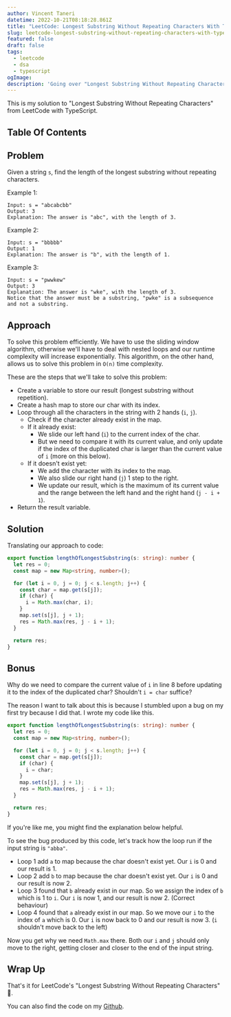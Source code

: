 ```yaml
---
author: Vincent Taneri
datetime: 2022-10-21T08:18:28.861Z
title: "LeetCode: Longest Substring Without Repeating Characters With TypeScript"
slug: leetcode-longest-substring-without-repeating-characters-with-typescript
featured: false
draft: false
tags:
  - leetcode
  - dsa
  - typescript
ogImage:
description: 'Going over "Longest Substring Without Repeating Characters" from LeetCode with TypeScript.'
---
```


This is my solution to "Longest Substring Without Repeating Characters" from LeetCode with TypeScript.

## Table Of Contents

## Problem

Given a string `s`, find the length of the longest substring without repeating characters.

Example 1:

```
Input: s = "abcabcbb"
Output: 3
Explanation: The answer is "abc", with the length of 3.
```

Example 2:

```
Input: s = "bbbbb"
Output: 1
Explanation: The answer is "b", with the length of 1.
```

Example 3:

```
Input: s = "pwwkew"
Output: 3
Explanation: The answer is "wke", with the length of 3.
Notice that the answer must be a substring, "pwke" is a subsequence and not a substring.
```

## Approach

To solve this problem efficiently. We have to use the sliding window algorithm, otherwise we'll have to deal with nested loops and our runtime complexity will increase exponentially. This algorithm, on the other hand, allows us to solve this problem in `O(n)` time complexity.

These are the steps that we'll take to solve this problem:

- Create a variable to store our result (longest substring without repetition).
- Create a hash map to store our char with its index.
- Loop through all the characters in the string with 2 hands (`i`, `j`).
  - Check if the character already exist in the map.
  - If it already exist:
    - We slide our left hand (`i`) to the current index of the char.
    - But we need to compare it with its current value, and only update if the index of the duplicated char is larger than the current value of `i` (more on this below).
  - If it doesn't exist yet:
    - We add the character with its index to the map.
    - We also slide our right hand (`j`) 1 step to the right.
    - We update our result, which is the maximum of its current value and the range between the left hand and the right hand (`j - i + 1`).
- Return the result variable.

## Solution

Translating our approach to code:

```ts
export function lengthOfLongestSubstring(s: string): number {
  let res = 0;
  const map = new Map<string, number>();

  for (let i = 0, j = 0; j < s.length; j++) {
    const char = map.get(s[j]);
    if (char) {
      i = Math.max(char, i);
    }
    map.set(s[j], j + 1);
    res = Math.max(res, j - i + 1);
  }

  return res;
}
```

## Bonus

Why do we need to compare the current value of `i` in line 8 before updating it to the index of the duplicated char? Shouldn't `i = char` suffice?

The reason I want to talk about this is because I stumbled upon a bug on my first try because I did that. I wrote my code like this.

```ts {8}
export function lengthOfLongestSubstring(s: string): number {
  let res = 0;
  const map = new Map<string, number>();

  for (let i = 0, j = 0; j < s.length; j++) {
    const char = map.get(s[j]);
    if (char) {
      i = char;
    }
    map.set(s[j], j + 1);
    res = Math.max(res, j - i + 1);
  }

  return res;
}
```

If you're like me, you might find the explanation below helpful.

To see the bug produced by this code, let's track how the loop run if the input string is `"abba"`.

- Loop 1 add `a` to map because the char doesn't exist yet. Our `i` is 0 and our result is 1.
- Loop 2 add `b` to map because the char doesn't exist yet. Our `i` is 0 and our result is now 2.
- Loop 3 found that `b` already exist in our map. So we assign the index of `b` which is 1 to `i`. Our `i` is now 1, and our result is now 2. (Correct behaviour)
- Loop 4 found that `a` already exist in our map. So we move our `i` to the index of `a` which is 0. Our `i` is now back to 0 and our result is now 3. (`i` shouldn't move back to the left)

Now you get why we need `Math.max` there. Both our `i` and `j` should only move to the right, getting closer and closer to the end of the input string.

## Wrap Up

That's it for LeetCode's "Longest Substring Without Repeating Characters" :tada:.

You can also find the code on my [Github](https://github.com/tanerijun/ts-leetcode).
